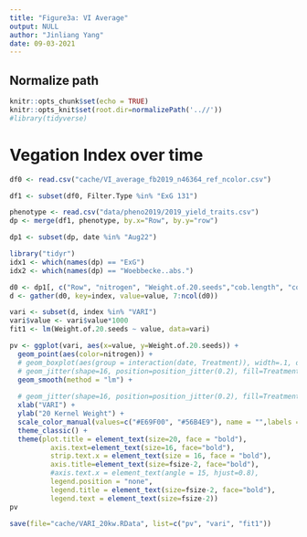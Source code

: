 ```yaml
---
title: "Figure3a: VI Average"
output: NULL
author: "Jinliang Yang"
date: 09-03-2021
---
```


## Normalize path
```r
knitr::opts_chunk$set(echo = TRUE) 
knitr::opts_knit$set(root.dir=normalizePath('..//')) 
#library(tidyverse)
```


# Vegation Index over time

```r
df0 <- read.csv("cache/VI_average_fb2019_n46364_ref_ncolor.csv")

df1 <- subset(df0, Filter.Type %in% "ExG 131")

phenotype <- read.csv("data/pheno2019/2019_yield_traits.csv")
dp <- merge(df1, phenotype, by.x="Row", by.y="row")

dp1 <- subset(dp, date %in% "Aug22")
```


```r
library("tidyr")
idx1 <- which(names(dp) == "ExG")
idx2 <- which(names(dp) == "Woebbecke..abs.")

d0 <- dp1[, c("Row", "nitrogen", "Weight.of.20.seeds","cob.length", "cob.weight", "cob.diameter", names(dp)[idx1:idx2])]
d <- gather(d0, key=index, value=value, 7:ncol(d0))

```



```r
vari <- subset(d, index %in% "VARI")
vari$value <- vari$value*1000
fit1 <- lm(Weight.of.20.seeds ~ value, data=vari)

pv <- ggplot(vari, aes(x=value, y=Weight.of.20.seeds)) +
  geom_point(aes(color=nitrogen)) +
  # geom_boxplot(aes(group = interaction(date, Treatment)), width=.1, outlier.colour=NA, position = dodge) +
  # geom_jitter(shape=16, position=position_jitter(0.2), fill=Treatment) + 
  geom_smooth(method = "lm") +
  
  # geom_jitter(shape=16, position=position_jitter(0.2), fill=Treatment) + 
  xlab("VARI") +
  ylab("20 Kernel Weight") +
  scale_color_manual(values=c("#E69F00", "#56B4E9"), name = "",labels = c("+N", "-N")) +
  theme_classic() +
  theme(plot.title = element_text(size=20, face = "bold"), 
          axis.text=element_text(size=16, face="bold"),
          strip.text.x = element_text(size = 16, face = "bold"),
          axis.title=element_text(size=fsize-2, face="bold"),
          #axis.text.x = element_text(angle = 15, hjust=0.8),
          legend.position = "none", 
          legend.title = element_text(size=fsize-2, face="bold"),
          legend.text = element_text(size=fsize-2))
pv

save(file="cache/VARI_20kw.RData", list=c("pv", "vari", "fit1"))
```